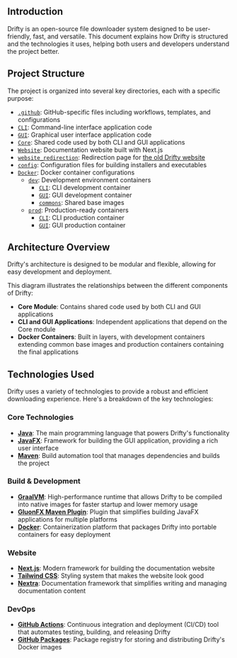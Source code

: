 
## Introduction

Drifty is an open-source file downloader system designed to be user-friendly, fast, and versatile. This document explains how Drifty is structured and the technologies it uses, helping both users and developers understand the project better.

## Project Structure

The project is organized into several key directories, each with a specific purpose:

- [`.github`](https://github.com/SaptarshiSarkar12/Drifty/tree/master/.github): GitHub-specific files including workflows, templates, and configurations
- [`CLI`](https://github.com/SaptarshiSarkar12/Drifty/tree/master/CLI): Command-line interface application code
- [`GUI`](https://github.com/SaptarshiSarkar12/Drifty/tree/master/GUI): Graphical user interface application code
- [`Core`](https://github.com/SaptarshiSarkar12/Drifty/tree/master/Core): Shared code used by both CLI and GUI applications
- [`Website`](https://github.com/SaptarshiSarkar12/Drifty/tree/master/Website): Documentation website built with Next.js
- [`website_redirection`](https://github.com/SaptarshiSarkar12/Drifty/tree/master/website_redirection): Redirection page for [the old Drifty website](https://saptarshisarkar12.github.io/Drifty/)
- [`config`](https://github.com/SaptarshiSarkar12/Drifty/tree/master/config): Configuration files for building installers and executables
- [`Docker`](https://github.com/SaptarshiSarkar12/Drifty/tree/master/Docker): Docker container configurations
  - [`dev`](https://github.com/SaptarshiSarkar12/Drifty/tree/master/Docker/dev): Development environment containers
    - [`CLI`](https://github.com/SaptarshiSarkar12/Drifty/tree/master/Docker/dev/CLI): CLI development container
    - [`GUI`](https://github.com/SaptarshiSarkar12/Drifty/tree/master/Docker/dev/GUI): GUI development container
    - [`commons`](https://github.com/SaptarshiSarkar12/Drifty/tree/master/Docker/dev/commons): Shared base images
  - [`prod`](https://github.com/SaptarshiSarkar12/Drifty/tree/master/Docker/prod): Production-ready containers
    - [`CLI`](https://github.com/SaptarshiSarkar12/Drifty/tree/master/Docker/prod/CLI): CLI production container
    - [`GUI`](https://github.com/SaptarshiSarkar12/Drifty/tree/master/Docker/prod/GUI): GUI production container

## Architecture Overview

Drifty's architecture is designed to be modular and flexible, allowing for easy development and deployment.

<ThemeImage
  lightSrc="/docs_images/drifty-architecture-light.svg"
  darkSrc="/docs_images/drifty-architecture-dark.svg"
  alt="Drifty Architecture Diagram"
  width="800"
  height="500"
/>

This diagram illustrates the relationships between the different components of Drifty:

- **Core Module**: Contains shared code used by both CLI and GUI applications
- **CLI and GUI Applications**: Independent applications that depend on the Core module
- **Docker Containers**: Built in layers, with development containers extending common base images and production containers containing the final applications

## Technologies Used

Drifty uses a variety of technologies to provide a robust and efficient downloading experience. Here's a breakdown of the key technologies:

### Core Technologies

- [**Java**](https://www.java.com/): The main programming language that powers Drifty's functionality
- [**JavaFX**](https://openjfx.io/): Framework for building the GUI application, providing a rich user interface
- [**Maven**](https://maven.apache.org/): Build automation tool that manages dependencies and builds the project

### Build & Development

- [**GraalVM**](https://www.graalvm.org/): High-performance runtime that allows Drifty to be compiled into native images for faster startup and lower memory usage
- [**GluonFX Maven Plugin**](https://github.com/gluonhq/gluonfx-maven-plugin): Plugin that simplifies building JavaFX applications for multiple platforms
- [**Docker**](https://www.docker.com/): Containerization platform that packages Drifty into portable containers for easy deployment

### Website

- [**Next.js**](https://nextjs.org/): Modern framework for building the documentation website
- [**Tailwind CSS**](https://tailwindcss.com/): Styling system that makes the website look good
- [**Nextra**](https://nextra.site/): Documentation framework that simplifies writing and managing documentation content

### DevOps

- [**GitHub Actions**](https://docs.github.com/en/actions): Continuous integration and deployment (CI/CD) tool that automates testing, building, and releasing Drifty
- [**GitHub Packages**](https://docs.github.com/en/packages): Package registry for storing and distributing Drifty's Docker images
